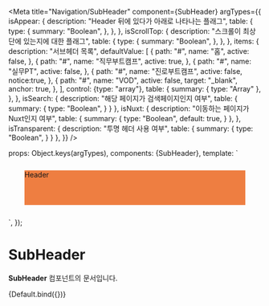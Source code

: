 

<Meta
  title="Navigation/SubHeader"
  component={SubHeader}
  argTypes={{
    isAppear: {
      description: "Header 뒤에 있다가 아래로 나타나는 플래그",
      table: {
        type: {
          summary: "Boolean",
        },
      },
    },
    isScrollTop: {
      description: "스크롤이 최상단에 있는지에 대한 플래그",
      table: {
        type: {
          summary: "Boolean",
        },
      },
    },
    items: {
      description: "서브헤더 목록",
      defaultValue: [
        {
          path: "#",
          name: "홈",
          active: false,
        },
        {
          path: "#",
          name: "직무부트캠프",
          active: true,
        },
        {
          path: "#",
          name: "실무PT",
          active: false,
        },
        {
          path: "#",
          name: "진로부트캠프",
          active: false,
          notice:true,
        },
        {
          path: "#",
          name: "VOD",
          active: false,
          target: "_blank",
          anchor: true,
        },
      ],
      control: {type: "array"},
      table: {
        summary: {
          type: "Array"
        },
      },
    },
    isSearch: {
      description: "해당 페이지가 검색페이지인지 여부",
      table: {
        summary: {
          type: "Boolean",
        }
      }
    },
    isNuxt: {
      description: "이동하는 페이지가 Nuxt인지 여부",
      table: {
        summary: {
          type: "Boolean",
          default: true,
        }
      },
    },
    isTransparent: {
      description: "투명 헤더 사용 여부",
      table: {
        summary: {
          type: "Boolean",
        }
      }
    },
  }}
/>

  props: Object.keys(argTypes),
  components: {SubHeader},
  template:
    `<div style="padding: 12px 32px">
    <div style="position: relative">
    <div style="height: 69px; background-color: #EE7E41">Header</div>
    <SubHeader
           :is-appear="isAppear"
           :is-scroll-top="isScrollTop"
           :is-search="isSearch"
           :is-transparent="isTransparent"
           :is-nuxt="isNuxt"
           :items="items"
           :style="{'--triggered-top': '0 !important'}"
/>
</div>
    </div>`,
});

# SubHeader

**SubHeader** 컴포넌트의 문서입니다.

<Story name="Default" height="100px">
  {Default.bind({})}
</Story>

<ArgsTable story="Default" />
